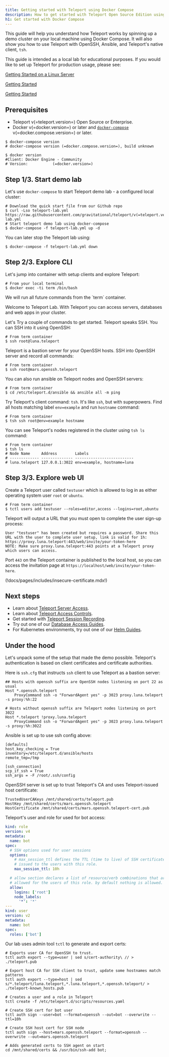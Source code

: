 ```yaml
---
title: Getting started with Teleport using Docker Compose
description: How to get started with Teleport Open Source Edition using Docker Compose locally.
h1: Get started with Docker Compose
---
```


This guide will help you understand how Teleport works by spinning up a demo
cluster on your local machine using Docker Compose. It will also show you how to
use Teleport with OpenSSH, Ansible, and Teleport's native client, `tsh`.

<Admonition title="Production deployments" type="tip">

This guide is intended as a local lab for educational purposes. If you would
like to set up Teleport for production usage, please see:

<ScopedBlock scope="oss">

[Getting Started on a Linux Server](./linux-server.mdx)

</ScopedBlock>
<ScopedBlock scope="cloud">

[Getting Started](../cloud/getting-started.mdx)

</ScopedBlock>
<ScopedBlock scope="enterprise">

[Getting Started](../enterprise/getting-started.mdx)

</ScopedBlock>

</Admonition>

## Prerequisites

- Teleport v(=teleport.version=) Open Source or Enterprise.
- Docker v(=docker.version=) or later and [`docker-compose`](https://docs.docker.com/compose/install/) v(=docker.compose.version=) or later.

```code
$ docker-compose version
# docker-compose version (=docker.compose.version=), build unknown

$ docker version
#Client: Docker Engine - Community
# Version:           (=docker.version=)
```

## Step 1/3. Start demo lab

Let's use `docker-compose` to start Teleport demo lab - a configured local cluster:

```code
# Download the quick start file from our Github repo
$ curl -Lso teleport-lab.yml https://raw.githubusercontent.com/gravitational/teleport/v(=teleport.version=)/docker/teleport-lab.yml
# Start teleport demo lab using docker-compose
$ docker-compose -f teleport-lab.yml up -d
```

<Admonition type="note" title="Note">
You can later stop the Teleport lab using:

```code
$ docker-compose -f teleport-lab.yml down
```
</Admonition>

## Step 2/3. Explore CLI

Let's jump into container with setup clients and explore Teleport:

```code
# From your local terminal
$ docker exec -ti term /bin/bash
```

<Admonition type="note" title="Note">
We will run all future commands from the `term` container.
</Admonition>

Welcome to Teleport Lab. With Teleport you can access servers, databases and web apps in your cluster.

Let's Try a couple of commands to get started.
Teleport speaks SSH. You can SSH into it using OpenSSH:

```code
# From term container
$ ssh root@luna.teleport
```

Teleport is a bastion server for your OpenSSH hosts. SSH into OpenSSH server and record all commands:

```code
# From term container
$ ssh root@mars.openssh.teleport
```

You can also run ansible on Teleport nodes and OpenSSH servers:

```code
# From term container
$ cd /etc/teleport.d/ansible && ansible all -m ping
```

Try Teleport's client command: `tsh`. It's like `ssh`, but with superpowers.
Find all hosts matching label `env=example` and run `hostname` command:

```code
# From term container
$ tsh ssh root@env=example hostname
```

You can see Teleport's nodes registered in the cluster using `tsh ls` command:

```code
# From term container
$ tsh ls
# Node Name     Address        Labels                     
# ------------- -------------- -------------------------- 
# luna.teleport 127.0.0.1:3022 env=example, hostname=luna 
```

## Step 3/3. Explore web UI

Create a Teleport user called `testuser` which is allowed to log in as either operating system user `root` or `ubuntu`.

```code
# From term container
$ tctl users add testuser --roles=editor,access --logins=root,ubuntu
```

Teleport will output a URL that you must open to complete the user sign-up process:

```code
User "testuser" has been created but requires a password. Share this URL with the user to complete user setup, link is valid for 1h:
https://proxy.luna.teleport:443/web/invite/your-token-here
NOTE: Make sure proxy.luna.teleport:443 points at a Teleport proxy which users can access.
```

Port `443` on the Teleport container is published to the local host, so you can access the invitation page at `https://localhost/web/invite/your-token-here`.

(!docs/pages/includes/insecure-certificate.mdx!)

## Next steps

- Learn about [Teleport Server Access](../server-access/introduction.mdx).
- Learn about [Teleport Access Controls](../access-controls/getting-started.mdx).
- Get started with [Teleport Session Recording](../server-access/guides/bpf-session-recording.mdx).
- Try out one of our [Database Access Guides](../database-access/guides.mdx).
- For Kubernetes environments, try out one of our [Helm Guides](../kubernetes-access/helm/guides.mdx).

## Under the hood

Let's unpack some of the setup that made the demo possible.
Teleport's authentication is based on client certificates and certificate authorities.

Here is `ssh.cfg` that instructs `ssh` client to use Teleport
as a bastion server:

```
## Hosts with openssh suffix are OpenSSH nodes listening on port 22 as usual
Host *.openssh.teleport
    ProxyCommand ssh -o "ForwardAgent yes" -p 3023 proxy.luna.teleport -s proxy:%h:22

# Hosts without openssh suffix are Teleport nodes listening on port 3022
Host *.teleport !proxy.luna.teleport
    ProxyCommand ssh -o "ForwardAgent yes" -p 3023 proxy.luna.teleport -s proxy:%h:3022
```

Ansible is set up to use ssh config above:

```
[defaults]
host_key_checking = True
inventory=/etc/teleport.d/ansible/hosts
remote_tmp=/tmp

[ssh_connection]
scp_if_ssh = True
ssh_args = -F /root/.ssh/config
```

OpenSSH server is set up to trust Teleport's CA and uses Teleport-issued
host certificate:

```
TrustedUserCAKeys /mnt/shared/certs/teleport.pub
HostKey /mnt/shared/certs/mars.openssh.teleport
HostCertificate /mnt/shared/certs/mars.openssh.teleport-cert.pub
```

Teleport's user and role for used for bot access:

```yaml
kind: role
version: v4
metadata:
  name: bot
spec:
  # SSH options used for user sessions 
  options:
    # max_session_ttl defines the TTL (time to live) of SSH certificates 
    # issued to the users with this role.
    max_session_ttl: 10h

  # allow section declares a list of resource/verb combinations that are
  # allowed for the users of this role. by default nothing is allowed.
  allow:
    logins: ['root']
    node_labels:
      '*': '*'
---
kind: user
version: v2
metadata:
  name: bot
spec:
  roles: ['bot']
```

Our lab uses admin tool `tctl` to generate and export certs:

```code
# Exports user CA for OpenSSH to trust.
tctl auth export --type=user | sed s/cert-authority\ // > ./teleport.pub

# Export host CA for SSH client to trust, update some hostnames match patterns
tctl auth export --type=host | sed s/*.teleport/luna.teleport,*.luna.teleport,*.openssh.teleport/ > ./teleport-known_hosts.pub

# Creates a user and a role in Teleport
tctl create -f /etc/teleport.d/scripts/resources.yaml

# Create SSH cert for bot user
tctl auth sign --user=bot --format=openssh --out=bot --overwrite --ttl=10h

# Create SSH host cert for SSH node
tctl auth sign --host=mars.openssh.teleport --format=openssh --overwrite --out=mars.openssh.teleport

# Adds generated certs to SSH agent on start
cd /mnt/shared/certs && /usr/bin/ssh-add bot;
```
